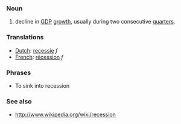 === Noun ===

# decline in [[GDP]] [[growth]], usually during two consecutive  [[quarter]]s.

=== Translations ===

*[[Dutch]]: [[recessie]] ''f''
*[[French]]: [[récession]] ''f''

=== Phrases ===

*To sink into recession

=== See also ===

*http://www.wikipedia.org/wiki/recession
